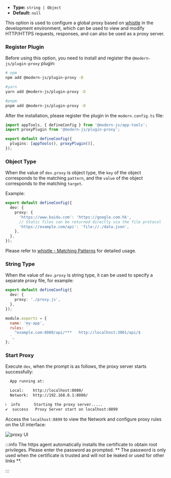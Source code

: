 - **Type:** `string | Object`
- **Default:** `null`

This option is used to configure a global proxy based on [whistle](https://wproxy.org/whistle/) in the development environment, which can be used to view and modify HTTP/HTTPS requests, responses, and can also be used as a proxy server.

### Register Plugin

Before using this option, you need to install and register the `@modern-js/plugin-proxy` plugin:

```bash
# npm
npm add @modern-js/plugin-proxy -D

#yarn
yarn add @modern-js/plugin-proxy -D

#pnpm
pnpm add @modern-js/plugin-proxy -D
```

After the installation, please register the plugin in the `modern.config.ts` file:

```ts title="modern.config.ts"
import appTools, { defineConfig } from '@modern-js/app-tools';
import proxyPlugin from '@modern-js/plugin-proxy';

export default defineConfig({
  plugins: [appTools(), proxyPlugin()],
});
```

### Object Type

When the value of `dev.proxy` is object type, the `key` of the object corresponds to the matching `pattern`, and the `value` of the object corresponds to the matching `target`.

Example:

```ts title="modern.config.ts"
export default defineConfig({
  dev: {
    proxy: {
      'https://www.baidu.com': 'https://google.com.hk',
      // Static files can be returned directly via the file protocol
      'https://example.com/api': 'file://./data.json',
    },
  },
});
```

Please refer to [whistle - Matching Patterns](https://wproxy.org/whistle/pattern.html) for detailed usage.

### String Type

When the value of `dev.proxy` is string type, it can be used to specify a separate proxy file, for example:

```ts title="modern.config.ts"
export default defineConfig({
  dev: {
    proxy: './proxy.js',
  },
});
```

```js title="proxy.js"
module.exports = {
  name: 'my-app',
  rules: `
    ^example.com:8080/api/***   http://localhost:3001/api/$
  `,
};
```

### Start Proxy

Execute `dev`, when the prompt is as follows, the proxy server starts successfully:

```bash
  App running at:

  Local:    http://localhost:8080/
  Network:  http://192.168.0.1:8080/

ℹ  info      Starting the proxy server.....
✔  success   Proxy Server start on localhost:8899
```

Access the `localhost:8899` to view the Network and configure proxy rules on the UI interface:

![proxy UI](https://lf3-static.bytednsdoc.com/obj/eden-cn/aphqeh7uhohpquloj/modern-js/docs/dev-proxy.png)

:::info
The https agent automatically installs the certificate to obtain root privileges. Please enter the password as prompted. ** The password is only used when the certificate is trusted and will not be leaked or used for other links **.

:::

